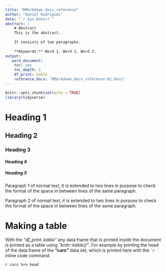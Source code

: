 ```yaml
---
title: "RMarkdown_docx_reference"
author: "Daniel Rodríguez"
date: "`r Sys.Date()`"
abstract: | 
    # Abstract
    This is the abstract.
    
    It consists of two paragraphs.
    
    **Keywords:** Word 1, Word 2, Word 3.
output:
   word_document:
    toc: yes
    toc_depth: 5
    df_print: kable
    reference_docx: "RMarkdown_docx_reference-01.docx"
---
```


```r
knitr::opts_chunk$set(echo = TRUE)
library(tidyverse)
```

# Heading 1
## Heading 2
### Heading 3
#### Heading 4
##### Heading 5
Paragraph 1 of normal text, it is extended to two lines in purpose to check the format of the space in between lines of the same paragraph.

Paragraph 2 of normal text, it is extended to two lines in purpose to check the format of the space in between lines of the same paragraph.

# Making a table

With the *"df_print: kable"*  any data frame that is printed inside the document is printed as a table using *"knitr::kable()"*.
For example by printing the head of the data frame of the **"cars"** data set, which is printed here with the *`` `r ` ``*  inline code command:

`r cars %>% head`
